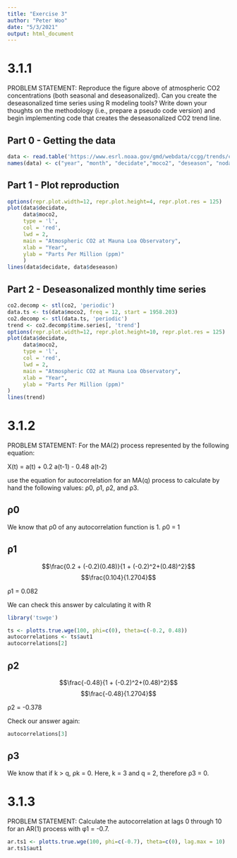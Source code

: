 ---
title: "Exercise 3"
author: "Peter Woo"
date: "5/3/2021"
output: html_document
---

# 3.1.1
PROBLEM STATEMENT:
Reproduce the figure above of atmospheric CO2 concentrations (both seasonal 
and deseasonalized). Can you create the deseasonalized time series using R
modeling tools? Write down your thoughts on the methodology (i.e., prepare a 
pseudo code version) and begin implementing code that creates the 
deseasonalized CO2 trend line.

## Part 0 - Getting the data

```{r}
data <- read.table('https://www.esrl.noaa.gov/gmd/webdata/ccgg/trends/co2/co2_mm_mlo.txt')
names(data) <- c("year", "month", "decidate","moco2", "deseason", "nodays", "stdays", "uncertainty" )

```

## Part 1 - Plot reproduction

```{r}
options(repr.plot.width=12, repr.plot.height=4, repr.plot.res = 125)
plot(data$decidate, 
     data$moco2,
     type = 'l',
     col = 'red',
     lwd = 2,
     main = "Atmospheric CO2 at Mauna Loa Observatory",
     xlab = "Year",
     ylab = "Parts Per Million (ppm)"
     )
lines(data$decidate, data$deseason)
```

## Part 2 - Deseasonalized monthly time series 

```{r}
co2.decomp <- stl(co2, 'periodic')
data.ts <- ts(data$moco2, freq = 12, start = 1958.203)
co2.decomp <- stl(data.ts, 'periodic')
trend <- co2.decomp$time.series[, 'trend']
options(repr.plot.width=12, repr.plot.height=10, repr.plot.res = 125)
plot(data$decidate, 
     data$moco2,
     type = 'l',
     col = 'red',
     lwd = 2,
     main = "Atmospheric CO2 at Mauna Loa Observatory",
     xlab = "Year",
     ylab = "Parts Per Million (ppm)"
)
lines(trend)
```

# 3.1.2

PROBLEM STATEMENT: 
For the MA(2) process represented by the following equation:

X(t) = a(t) + 0.2 a(t-1) - 0.48 a(t-2)

use the equation for autocorrelation for an MA(q) process to calculate by hand 
the following values:
ρ0, ρ1, ρ2, and ρ3.

## ρ0

We know that ρ0 of any autocorrelation function is 1.
ρ0 = 1

## ρ1
	
$$\frac{0.2 + (-0.2)(0.48)}{1 + (-0.2)^2+(0.48)^2}$$
$$\frac{0.104}{1.2704}$$

ρ1 = 0.082

We can check this answer by calculating it with R

```{r}
library('tswge')

ts <- plotts.true.wge(100, phi=c(0), theta=c(-0.2, 0.48))
autocorrelations <- ts$aut1
autocorrelations[2]

```

## ρ2

$$\frac{-0.48}{1 + (-0.2)^2+(0.48)^2}$$
$$\frac{-0.48}{1.2704}$$

ρ2 = -0.378

Check our answer again:

```{r}
autocorrelations[3]
```


## ρ3

We know that if k > q, ρk = 0. Here, k = 3 and q = 2, therefore ρ3 = 0. 

# 3.1.3
PROBLEM STATEMENT:
Calculate the autocorrelation at lags 0 through 10 for an AR(1) process with
φ1 = -0.7.

```{r}
ar.ts1 <- plotts.true.wge(100, phi=c(-0.7), theta=c(0), lag.max = 10)
ar.ts1$aut1
```





















